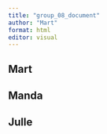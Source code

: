 ```yaml
---
title: "group_08_document"
author: "Mart"
format: html
editor: visual
---
```


## Mart

## 

## Manda

## Julle
